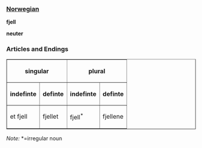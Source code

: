 ===[[Norwegian]]===


'''fjell'''


'''neuter'''

=== Articles and Endings ===

<table border="1">
<tr>
<th colspan="2">singular</th>
<th colspan="2">plural</th>
</tr>
<tr> 
<th>indefinte</th>
<th>definte</th>
<th>indefinte</th>
<th>definte</th>
</tr>
<tr> 
<td>et fjell</td>
<td>fjellet</td>
<td>fjell<sup>*</sup></td>
<td>fjellene</td>
</tr>
</table>

''Note:'' *=irregular noun